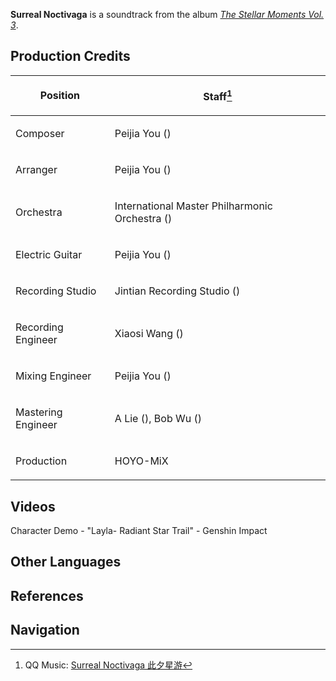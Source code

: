 {{Soundtrack Infobox
|title          = 
|image          = The Stellar Moments Vol. 3.png
|album          = The Stellar Moments Vol. 3
|disc           = 
|number         = 24
|featured       =
|featured2      =
|featured3      =
|featured_disc  =
|featured_disc2 =
|featured_disc3 =
|youtube_id     = dzb6LAsJxWY
|spotify_id     = 5bjbmRK8WIu1peUD3qgX3Q
|played_in      = Character Demo
|during         = [https://youtu.be/mXFg0bsuvcs Character Demo - "Layla: Radiant Star Trail"]
|domain         =
|previous       = Lotus of Haftkarsvar
|next           = Dreamy Felicitation
}}
'''Surreal Noctivaga''' is a soundtrack from the album ''[[The Stellar Moments Vol. 3]]''.

==Production Credits==
{| class="wikitable" style="text-align:left; height:0.5em"
! Position
! Staff<ref>QQ Music: [https://y.qq.com/n/ryqq/songDetail/000bROzf3E1g0E Surreal Noctivaga 此夕星游]</ref>
|-
! Composer
| Peijia You ({{zh|尤裴佳}})
|-
! Arranger
| Peijia You ({{zh|尤裴佳}})
|-
! Orchestra
| International Master Philharmonic Orchestra ({{zh|国际首席爱乐乐团}})
|-
! Electric Guitar
| Peijia You ({{zh|尤裴佳}})
|-
! Recording Studio
| Jintian Recording Studio ({{zh|金田录音棚}})
|-
! Recording Engineer
| Xiaosi Wang ({{zh|王小四}})
|-
! Mixing Engineer
| Peijia You ({{zh|尤裴佳}})
|-
! Mastering Engineer
| A Lie ({{zh|阿烈}}), Bob Wu ({{zh|吴身宝}})
|-
! Production
| HOYO-MiX
|}

==Videos==
<gallery>
Character Demo - "Layla- Radiant Star Trail" - Genshin Impact
</gallery>
<!--
==Trivia==
-->
==Other Languages==
{{Other Languages
|en      = Surreal Noctivaga
|zhs     = 此夕星游
|zhs_rm  = Cǐxī Xīngyóu
|zht     = 此夕星遊
|zht_rm  = Cǐxì Xīngyóu
|zh_tl   = 
|ja      = 今宵、星の旅路へ
|ja_rm   = Koyoi, Hoshi no Tabiji he
|ja_tl   = Tonight, a Journey to Stars
}}

==References==
{{Reflist}}

==Navigation==
{{Soundtrack Navbox|The Stellar Moments}}